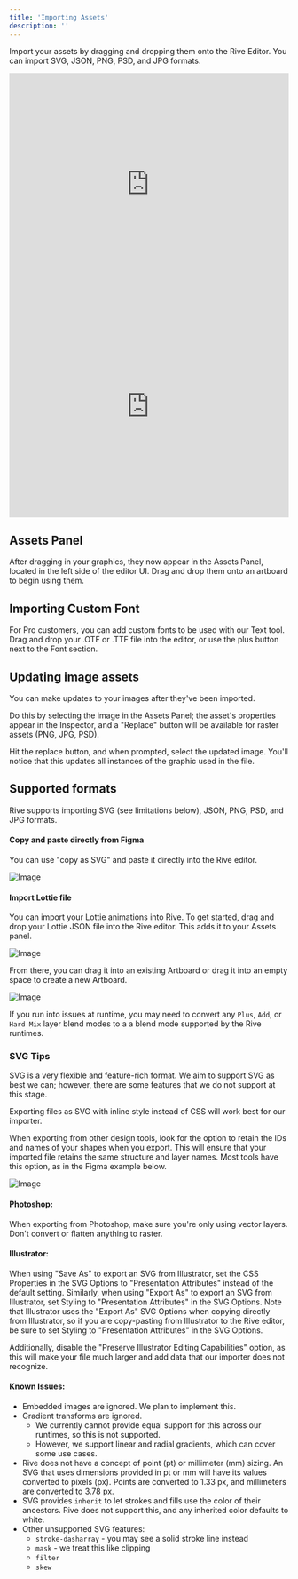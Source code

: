 ```yaml
---
title: 'Importing Assets'
description: ''
---
```


Import your assets by dragging and dropping them onto the Rive Editor. You can import SVG, JSON, PNG, PSD, and JPG formats. 

<iframe width="100%" height="400" src="https://www.youtube.com/embed/mWEHZzB4hLs?si=d8g1aWqlu1wnVY_e" title="YouTube video player" frameborder="0" allow="accelerometer; autoplay; clipboard-write; encrypted-media; gyroscope; picture-in-picture; web-share" referrerpolicy="strict-origin-when-cross-origin" allowfullscreen></iframe>


<iframe width="100%" height="400" src="https://www.youtube.com/embed/zrK6zMy2uZg?si=brKA21uDL94WZ23X" title="YouTube video player" frameborder="0" allow="accelerometer; autoplay; clipboard-write; encrypted-media; gyroscope; picture-in-picture; web-share" referrerpolicy="strict-origin-when-cross-origin" allowfullscreen></iframe>

## Assets Panel

After dragging in your graphics, they now appear in the Assets Panel, located in the left side of the editor UI. Drag and drop them onto an artboard to begin using them.

## Importing Custom Font

For Pro customers, you can add custom fonts to be used with our Text tool. Drag and drop your .OTF or .TTF file into the editor, or use the plus button next to the Font section.

## Updating image assets 

You can make updates to your images after they've been imported.

Do this by selecting the image in the Assets Panel; the asset's properties appear in the Inspector, and a "Replace" button will be available for raster assets (PNG, JPG, PSD).

Hit the replace button, and when prompted, select the updated image. You'll notice that this updates all instances of the graphic used in the file.

## Supported formats 

Rive supports importing SVG (see limitations below), JSON, PNG, PSD, and JPG formats.

#### Copy and paste directly from Figma

You can use "copy as SVG" and paste it directly into the Rive editor.

![Image](https://ucarecdn.com/ec7e980c-ea0a-4147-96df-f29b7dc2be2c/)

#### Import Lottie file 

You can import your Lottie animations into Rive. To get started, drag and drop your Lottie JSON file into the Rive editor. This adds it to your Assets panel.

![Image](https://ucarecdn.com/12a13a71-d5d0-4ed2-a1b1-2fe49bbbb9df/)

From there, you can drag it into an existing Artboard or drag it into an empty space to create a new Artboard.

![Image](https://ucarecdn.com/49c02a1d-18d9-4937-8ea1-bad52ba9ce4e/)

<Note>If you run into issues at runtime, you may need to convert any `Plus`, `Add`, or `Hard Mix` layer blend modes to a a blend mode supported by the Rive runtimes.</Note>

### SVG Tips 

SVG is a very flexible and feature-rich format. We aim to support SVG as best we can; however, there are some features that we do not support at this stage.

Exporting files as SVG with inline style instead of CSS will work best for our importer.

When exporting from other design tools, look for the option to retain the IDs and names of your shapes when you export. This will ensure that your imported file retains the same structure and layer names. Most tools have this option, as in the Figma example below.

![Image](https://ucarecdn.com/9a2b2c37-c330-4323-a4c6-9928fbac8d94/)

#### Photoshop: 

When exporting from Photoshop, make sure you're only using vector layers. Don't convert or flatten anything to raster.

#### Illustrator: 

When using "Save As" to export an SVG from Illustrator, set the CSS Properties in the SVG Options to "Presentation Attributes" instead of the default setting. Similarly, when using "Export As" to export an SVG from Illustrator, set Styling to "Presentation Attributes" in the SVG Options. Note that Illustrator uses the "Export As" SVG Options when copying directly from Illustrator, so if you are copy-pasting from Illustrator to the Rive editor, be sure to set Styling to "Presentation Attributes" in the SVG Options.

Additionally, disable the "Preserve Illustrator Editing Capabilities" option, as this will make your file much larger and add data that our importer does not recognize.

#### Known Issues: 

- Embedded images are ignored. We plan to implement this.
- Gradient transforms are ignored.
  - We currently cannot provide equal support for this across our runtimes, so this is not supported.
  - However, we support linear and radial gradients, which can cover some use cases.
- Rive does not have a concept of point (pt) or millimeter (mm) sizing. An SVG that uses dimensions provided in pt or mm will have its values converted to pixels (px). Points are converted to 1.33 px, and millimeters are converted to 3.78 px.
- SVG provides `inherit` to let strokes and fills use the color of their ancestors. Rive does not support this, and any inherited color defaults to white.
- Other unsupported SVG features:
  - `stroke-dasharray` - you may see a solid stroke line instead
  - `mask` - we treat this like clipping
  - `filter`
  - `skew`